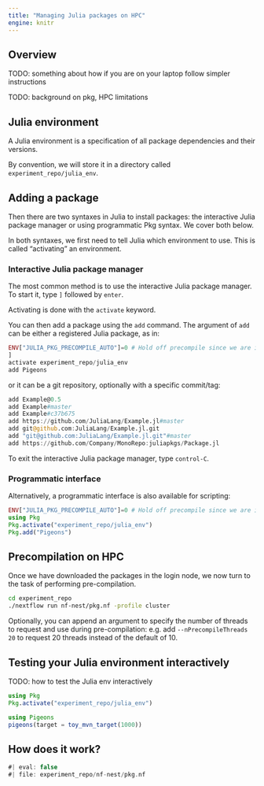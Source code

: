 ```yaml
---
title: "Managing Julia packages on HPC"
engine: knitr
---
```


## Overview 

TODO: something about how if you are on your laptop follow simpler instructions

TODO: background on pkg, HPC limitations


## Julia environment

A Julia environment is a specification of all package 
dependencies and their versions. 

By convention, we will store it in a 
directory called `experiment_repo/julia_env`.


## Adding a package

Then there are two syntaxes in Julia to install packages: the 
interactive Julia package manager or using programmatic Pkg 
syntax. We cover both below. 

In both syntaxes, we first need to tell Julia which environment 
to use. This is called "activating" an environment.


### Interactive Julia package manager

The most common method is to use the interactive Julia package 
manager. To start it, type `]` followed by `enter`. 

Activating is done with the `activate` keyword. 

You can then add a package using the `add` command. The argument of 
`add` can be either a registered Julia package, as in:

```julia
ENV["JULIA_PKG_PRECOMPILE_AUTO"]=0 # Hold off precompile since we are in login node
]
activate experiment_repo/julia_env
add Pigeons
```

or it can be a git repository, optionally with a specific 
commit/tag:

```julia
add Example@0.5
add Example#master
add Example#c37b675
add https://github.com/JuliaLang/Example.jl#master
add git@github.com:JuliaLang/Example.jl.git
add "git@github.com:JuliaLang/Example.jl.git"#master
add https://github.com/Company/MonoRepo:juliapkgs/Package.jl
```

To exit the interactive Julia package manager, type `control-C`.


### Programmatic interface

Alternatively, a programmatic interface is also available 
for scripting:

```julia
ENV["JULIA_PKG_PRECOMPILE_AUTO"]=0 # Hold off precompile since we are in login node
using Pkg 
Pkg.activate("experiment_repo/julia_env")
Pkg.add("Pigeons")
```


## Precompilation on HPC

Once we have downloaded the packages in the login node, 
we now turn to the task of performing pre-compilation. 

```bash
cd experiment_repo 
./nextflow run nf-nest/pkg.nf -profile cluster
```

Optionally, you can append an argument to 
specify the number of threads 
to request and use during pre-compilation: e.g. add `--nPrecompileThreads 20` 
to request 20 threads instead of the default of 10. 

## Testing your Julia environment interactively

TODO: how to test the Julia env interactively


```julia
using Pkg
Pkg.activate("experiment_repo/julia_env")

using Pigeons
pigeons(target = toy_mvn_target(1000))
```


## How does it work?

```groovy
#| eval: false
#| file: experiment_repo/nf-nest/pkg.nf
```
